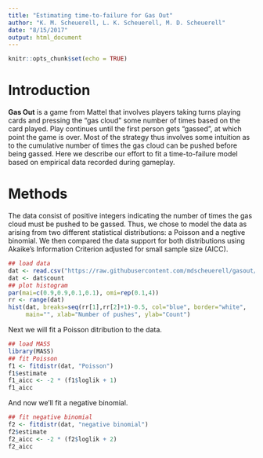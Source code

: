 ```yaml
---
title: "Estimating time-to-failure for Gas Out"
author: "K. M. Scheuerell, L. K. Scheuerell, M. D. Scheuerell"
date: "8/15/2017"
output: html_document
---
```


```r
knitr::opts_chunk$set(echo = TRUE)
```

# Introduction

__Gas Out__ is a game from Mattel that involves players taking turns playing cards and pressing the "gas cloud" some number of times based on the card played. Play continues until the first person gets "gassed", at which point the game is over. Most of the strategy thus involves some intuition as to the cumulative number of times the gas cloud can be pushed before being gassed. Here we describe our effort to fit a time-to-failure model based on empirical data recorded during gameplay.

# Methods

The data consist of positive integers indicating the number of times the gas cloud must be pushed to be gassed. Thus, we chose to model the data as arising from two different statistical distributions: a Poisson and a negtive binomial. We then compared the data support for both distributions using Akaike's Information Criterion adjusted for small sample size (AICC).


```r
## load data
dat <- read.csv("https://raw.githubusercontent.com/mdscheuerell/gasout/master/data/gasout_data.csv")
dat <- dat$count
## plot histogram
par(mai=c(0.9,0.9,0.1,0.1), omi=rep(0.1,4))
rr <- range(dat)
hist(dat, breaks=seq(rr[1],rr[2]+1)-0.5, col="blue", border="white",
     main="", xlab="Number of pushes", ylab="Count")
```

Next we will fit a Poisson ditribution to the data.

```r
## load MASS
library(MASS)
## fit Poisson
f1 <- fitdistr(dat, "Poisson")
f1$estimate
f1_aicc <- -2 * (f1$loglik + 1)
f1_aicc
```

And now we'll fit a negative binomial.

```r
## fit negative binomial
f2 <- fitdistr(dat, "negative binomial")
f2$estimate
f2_aicc <- -2 * (f2$loglik + 2)
f2_aicc
```

